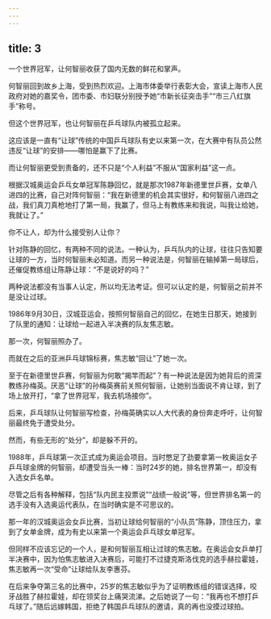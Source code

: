 ```yaml
---
---
---
```

title: 3
---



一个世界冠军，让何智丽收获了国内无数的鲜花和掌声。

何智丽回到故乡上海，受到热烈欢迎。上海市体委举行表彰大会，宣读上海市人民政府对她的嘉奖令，团市委、市妇联分别授予她“市新长征突击手”“市三八红旗手”称号。

但这个世界冠军，也让何智丽在乒乓球队内被孤立起来。

这应该是一直有“让球”传统的中国乒乓球队有史以来第一次，在大赛中有队员公然违反“让球”的安排——哪怕是赢下了比赛。

而让何智丽更受到责备的，还不只是“个人利益”不服从“国家利益”这一点。

根据汉城奥运会乒乓女单冠军陈静回忆，就是那次1987年新德里世乒赛，女单八进四的比赛，自己对阵何智丽：“我在新德里的机会其实很好，和何智丽八进四之战，我们真刀真枪地打了第一局，我赢了，但马上有教练来和我说，叫我让给她，我就让了。”

你不让人，却为什么接受别人让你？

针对陈静的回忆，有两种不同的说法。一种认为，乒乓队内的让球，往往只告知要让球的一方，当时何智丽未必知道。而另一种说法是，何智丽在输掉第一局球后，还催促教练组让陈静让球：“不是说好的吗？”

两种说法都没有当事人认定，所以均无法考证。但可以认定的是，何智丽之前并不是没让过球。

1986年9月30日，汉城亚运会，按照何智丽自己的回忆，在她生日那天，她接到了队里的通知：让球给一起进入半决赛的队友焦志敏。

那一次，何智丽照办了。

而就在之后的亚洲乒乓球锦标赛，焦志敏“回让”了她一次。

至于在新德里世乒赛，何智丽为何敢“揭竿而起”？有一种说法是因为她背后的资深教练孙梅英。厌恶“让球”的孙梅英赛前关照何智丽，让她别当面说不肯让球，到了场上放开打，“拿了世界冠军，我去机场接你”。

后来，乒乓球队让何智丽写检查，孙梅英确实以人大代表的身份奔走呼吁，让何智丽最终免于遭受处分。

然而，有些无形的“处分”，却是躲不开的。

1988年，乒乓球第一次正式成为奥运会项目。当时憋足了劲要拿第一枚奥运女子乒乓球金牌的何智丽，却遭受当头一棒：当时24岁的她，排名世界第一，却没有入选女乒名单。

尽管之后有各种解释，包括“队内民主投票说”“战绩一般说”等，但世界排名第一的选手没有入选奥运代表队，在当时确实是不可思议的。

那一年的汉城奥运会女乒比赛，当初让球给何智丽的“小队员”陈静，顶住压力，拿到了女单金牌，成为有史以来第一个奥运会乒乓球女单冠军。

但同样不应该忘记的一个人，是和何智丽互相让过球的焦志敏。在奥运会女乒单打半决赛中，因为怕焦志敏进入决赛后，可能打不过捷克斯洛伐克的选手赫拉霍娃，焦志敏再一次“受命”让球给队友李惠芬。

在后来争夺第三名的比赛中，25岁的焦志敏似乎为了证明教练组的错误选择，咬牙战胜了赫拉霍娃，却在领奖台上痛哭流涕。之后她说了一句：“我再也不想打乒乓球了。”随后远嫁韩国，拒绝了韩国乒乓球队的邀请，真的再也没摸过球拍。